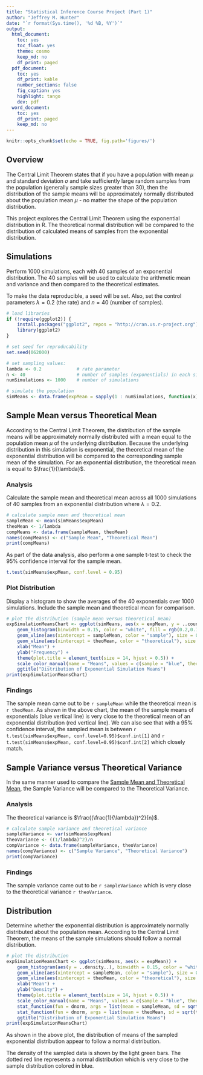 ```yaml
---
title: "Statistical Inference Course Project (Part 1)"
author: "Jeffrey M. Hunter"
date: "`r format(Sys.time(), '%d %B, %Y')`"
output:
  html_document:
    toc: yes
    toc_float: yes
    theme: cosmo
    keep_md: no
    df_print: paged
  pdf_document:
    toc: yes
    df_print: kable
    number_sections: false
    fig_caption: yes
    highlight: tango
    dev: pdf
  word_document:
    toc: yes
    df_print: paged
    keep_md: no
---
```


```r
knitr::opts_chunk$set(echo = TRUE, fig.path='figures/')
```

## Overview

The Central Limit Theorem states that if you have a population with mean $\mu$
and standard deviation $\sigma$ and take sufficiently large random samples from
the population (generally sample sizes greater than 30), then the distribution
of the sample means will be approximately normally distributed about the
population mean $\mu$ - no matter the shape of the population distribution.

This project explores the Central Limit Theorem using the exponential
distribution in R. The theoretical normal distribution will be compared to the
distribution of calculated means of samples from the exponential distribution.

## Simulations

Perform 1000 simulations, each with 40 samples of an exponential distribution.
The 40 samples will be used to calculate the arithmetic mean and variance and
then compared to the theoretical estimates.

To make the data reproducible, a seed will be set. Also, set the control 
parameters $\lambda = 0.2$ (the rate) and $n = 40$ (number of samples).

```r
# load libraries
if (!require(ggplot2)) {
    install.packages("ggplot2", repos = "http://cran.us.r-project.org")
    library(ggplot2)
}

# set seed for reproducability
set.seed(062000)

# set sampling values:
lambda <- 0.2             # rate parameter
n <- 40                   # number of samples (exponentials) in each simulation
numSimulations <- 1000    # number of simulations

# simulate the population
simMeans <- data.frame(expMean = sapply(1 : numSimulations, function(x) {mean(rexp(n, lambda))}))
```

## Sample Mean versus Theoretical Mean

According to the Central Limit Theorem, the distribution of the sample means
will be approximately normally distributed with a mean equal to the population
mean $\mu$ of the underlying distribution. Because the underlying distribution
in this simulation is exponential, the theoretical mean of the exponential
distribution will be compared to the corresponding sample mean of the
simulation. For an exponential distribution, the theoretical mean is equal to
$\frac{1}{\lambda}$. 

### Analysis

Calculate the sample mean and theoretical mean across all 1000 simulations of
40 samples from an exponential distribution where $\lambda = 0.2$. 

```r
# calculate sample mean and theoretical mean
sampleMean <- mean(simMeans$expMean)
theoMean <- 1/lambda
compMeans <- data.frame(sampleMean, theoMean)
names(compMeans) <- c("Sample Mean", "Theoretical Mean")
print(compMeans)
```

As part of the data analysis, also perform a one sample t-test to check the 95%
confidence interval for the sample mean.

```r
t.test(simMeans$expMean, conf.level = 0.95)
```

### Plot Distribution

Display a histogram to show the averages of the 40 exponentials over 1000
simulations. Include the sample mean and theoretical mean for comparison.

```r
# plot the distribution (sample mean versus theoretical mean)
expSimulationMeansChart <- ggplot(simMeans, aes(x = expMean, y = ..count..)) +
    geom_histogram(binwidth = 0.15, color = "white", fill = rgb(0.2,0.7,0.1,0.4))  +
    geom_vline(aes(xintercept = sampleMean, color = "sample"), size = 0.50) +
    geom_vline(aes(xintercept = theoMean, color = "theoretical"), size = 0.50) +
    xlab("Mean") +
    ylab("Frequency") +
    theme(plot.title = element_text(size = 14, hjust = 0.5)) +
    scale_color_manual(name = "Means", values = c(sample = "blue", theoretical = "red")) +
    ggtitle("Distribution of Exponential Simulation Means")
print(expSimulationMeansChart)
```

### Findings

The sample mean came out to be `r sampleMean` while the theoretical mean is
`r theoMean`. As shown in the above chart, the mean of the sample means of
exponentials (blue vertical line) is very close to the theoretical mean of an
exponential distribution (red vertical line). We can also see that with a 95%
confidence interval, the sampled mean is between
`r t.test(simMeans$expMean, conf.level=0.95)$conf.int[1]` and
`r t.test(simMeans$expMean, conf.level=0.95)$conf.int[2]` which closely match.

## Sample Variance versus Theoretical Variance

In the same manner used to compare the
[Sample Mean and Theoretical Mean](#sample-mean-versus-theoretical-mean), the
Sample Variance will be compared to the Theoretical Variance.

### Analysis

The theoretical variance is $\frac{(\frac{1}{\lambda})^2}{n}$.

```r
# calculate sample variance and theoretical variance
sampleVariance <- var(simMeans$expMean)
theoVariance <- ((1/lambda)^2)/n
compVariance <- data.frame(sampleVariance, theoVariance)
names(compVariance) <- c("Sample Variance", "Theoretical Variance")
print(compVariance)
```

### Findings

The sample variance came out to be `r sampleVariance` which is very close
to the theoretical variance `r theoVariance`.

## Distribution

Determine whether the exponential distribution is approximately normally
distributed about the population mean. According to the Central Limit Theorem,
the means of the sample simulations should follow a normal distribution.

```r
# plot the distribution
expSimulationMeansChart <- ggplot(simMeans, aes(x = expMean)) +
    geom_histogram(aes(y = ..density..), binwidth = 0.15, color = "white", fill = rgb(0.2,0.7,0.1,0.4))  +
    geom_vline(aes(xintercept = sampleMean, color = "sample"), size = 0.50) +
    geom_vline(aes(xintercept = theoMean, color = "theoretical"), size = 0.50) +
    xlab("Mean") +
    ylab("Density") +
    theme(plot.title = element_text(size = 14, hjust = 0.5)) +
    scale_color_manual(name = "Means", values = c(sample = "blue", theoretical = "red")) +
    stat_function(fun = dnorm, args = list(mean = sampleMean, sd = sqrt(sampleVariance)), color = "blue", size = 1.0) +
    stat_function(fun = dnorm, args = list(mean = theoMean, sd = sqrt(theoVariance)), color = "red", size = 1.0, linetype = "dashed") +
    ggtitle("Distribution of Exponential Simulation Means")
print(expSimulationMeansChart)
```

As shown in the above plot, the distribution of means of the sampled exponential
distribution appear to follow a normal distribution.

The density of the sampled data is shown by the light green bars. The dotted red
line represents a normal distribution which is very close to
the sample distribution colored in blue.
